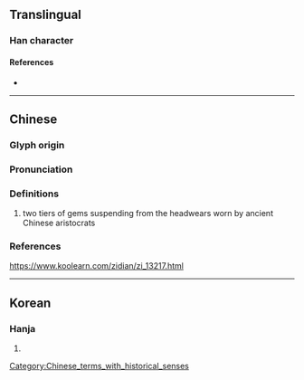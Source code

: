 {{character info}}
==Translingual==

===Han character===
{{Han char|rn=96|rad=玉|as=04|sn=8|four=|canj=MGIHU|ids=⿰𤣩允}}

====References====
* {{Han ref|kx=0728.130|dkj=20870|dj=1140.120|hdz=21105.080|uh=73A7|ud=29607}}

----

==Chinese==
{{zh-forms}}

===Glyph origin===
{{Han etym}}

===Pronunciation===
{{zh-pron
|m=mén,yǔn
|c=mun4
|mc=y
|oc=y
|cat=
}}

===Definitions===
{{zh-hanzi}}

# {{lb|zh|historical}} two tiers of gems suspending from the headwears worn by ancient Chinese aristocrats

===References===
https://www.koolearn.com/zidian/zi_13217.html

----

==Korean==

===Hanja===
{{ko-hanja|hangeul=윤|eumhun=}}

# {{rfdef|ko|sort=玉04}}

[[Category:Chinese_terms_with_historical_senses]]